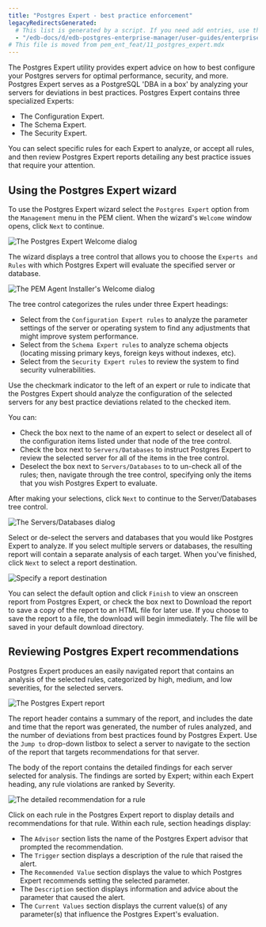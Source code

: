 ```yaml
---
title: "Postgres Expert - best practice enforcement"
legacyRedirectsGenerated:
  # This list is generated by a script. If you need add entries, use the `legacyRedirects` key.
  - "/edb-docs/d/edb-postgres-enterprise-manager/user-guides/enterprise-features-guide/8.0/postgres_expert.html"
# This file is moved from pem_ent_feat/11_postgres_expert.mdx
---
```


The Postgres Expert utility provides expert advice on how to best configure your Postgres servers for optimal performance, security, and more. Postgres Expert serves as a PostgreSQL 'DBA in a box' by analyzing your servers for deviations in best practices. Postgres Expert contains three specialized Experts:

-   The Configuration Expert.
-   The Schema Expert.
-   The Security Expert.

You can select specific rules for each Expert to analyze, or accept all rules, and then review Postgres Expert reports detailing any best practice issues that require your attention.

## Using the Postgres Expert wizard

To use the Postgres Expert wizard select the `Postgres Expert` option from the `Management` menu in the PEM client. When the wizard's `Welcome` window opens, click `Next` to continue.

![The Postgres Expert Welcome dialog](../images/pe_welcome.png)

The wizard displays a tree control that allows you to choose the `Experts and Rules` with which Postgres Expert will evaluate the specified server or database.

![The PEM Agent Installer's Welcome dialog](../images/pe_select_rules.png)

The tree control categorizes the rules under three Expert headings:

-   Select from the `Configuration Expert rules` to analyze the parameter settings of the server or operating system to find any adjustments that might improve system performance.
-   Select from the `Schema Expert rules` to analyze schema objects (locating missing primary keys, foreign keys without indexes, etc).
-   Select from the `Security Expert rules` to review the system to find security vulnerabilities.

Use the checkmark indicator to the left of an expert or rule to indicate that the Postgres Expert should analyze the configuration of the selected servers for any best practice deviations related to the checked item.

You can:

-   Check the box next to the name of an expert to select or deselect all of the configuration items listed under that node of the tree control.
-   Check the box next to `Servers/Databases` to instruct Postgres Expert to review the selected server for all of the items in the tree control.
-   Deselect the box next to `Servers/Databases` to to un-check all of the rules; then, navigate through the tree control, specifying only the items that you wish Postgres Expert to evaluate.

After making your selections, click `Next` to continue to the Server/Databases tree control.

![The Servers/Databases dialog](../images/pe_select_servers.png)

Select or de-select the servers and databases that you would like Postgres Expert to analyze. If you select multiple servers or databases, the resulting report will contain a separate analysis of each target. When you've finished, click `Next` to select a report destination.

![Specify a report destination](../images/pe_direct_output.png)

You can select the default option and click `Finish` to view an onscreen report from Postgres Expert, or check the box next to Download the report to save a copy of the report to an HTML file for later use. If you choose to save the report to a file, the download will begin immediately. The file will be saved in your default download directory.

## Reviewing Postgres Expert recommendations

Postgres Expert produces an easily navigated report that contains an analysis of the selected rules, categorized by high, medium, and low severities, for the selected servers.

![The Postgres Expert report](../images/pe_report.png)

The report header contains a summary of the report, and includes the date and time that the report was generated, the number of rules analyzed, and the number of deviations from best practices found by Postgres Expert. Use the `Jump to` drop-down listbox to select a server to navigate to the section of the report that targets recommendations for that server.

The body of the report contains the detailed findings for each server selected for analysis. The findings are sorted by Expert; within each Expert heading, any rule violations are ranked by Severity.

![The detailed recommendation for a rule](../images/pe_param_value.png)

Click on each rule in the Postgres Expert report to display details and recommendations for that rule. Within each rule, section headings display:

-   The `Advisor` section lists the name of the Postgres Expert advisor that prompted the recommendation.
-   The `Trigger` section displays a description of the rule that raised the alert.
-   The `Recommended Value` section displays the value to which Postgres Expert recommends setting the selected parameter.
-   The `Description` section displays information and advice about the parameter that caused the alert.
-   The `Current Values` section displays the current value(s) of any parameter(s) that influence the Postgres Expert's evaluation.
